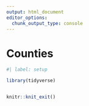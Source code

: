 ```yaml
---
output: html_document
editor_options: 
  chunk_output_type: console
---
```


# Counties

```r
#| label: setup

library(tidyverse)

```

```r


```

```r
knitr::knit_exit()
```
